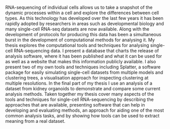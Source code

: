 RNA-sequencing of individual cells allows us to take a snapshot of the dynamic
processes within a cell and explore the differences between cell types. As this
technology has developed over the last few years it has been rapidly adopted by
researchers in areas such as developmental biology and many single-cell RNA-seq
datasets are now available. Along with the development of protocols for
producing this data has been a simultaneous burst in the development of
computational methods for analysing it. My thesis explores the computational
tools and techniques for analysing single-cell RNA-sequencing data. I present a
database that charts the release of analysis software, where it has been
published and what it can be used for as well as a website that makes this
information publicly available. I also present two of my own tools and
techniques including Splatter, a software package for easily simulating
single-cell datasets from multiple models and clustering trees, a visualisation
approach for inspecting clustering at multiple resolutions. In the final part
of my thesis I use an analysis of a dataset from kidney organoids to
demonstrate and compare some current analysis methods. Taken together my thesis
cover many aspects of the tools and techniques for single-cell RNA-sequencing
by describing the approaches that are available, presenting software that can
help in developing and evaluating methods, an approach for aiding one of the
most common analysis tasks, and by showing how tools can be used to extract
meaning from a real dataset.
